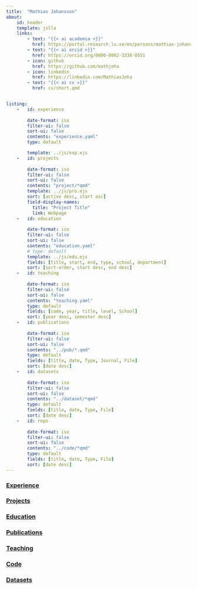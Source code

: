 ```yaml
---
title:  "Mathias Johansson"
about:
    id: header
    template: jolla
    links:
        - text: "{{< ai academia >}}"
          href: https://portal.research.lu.se/en/persons/mathias-johansson
        - text: "{{< ai orcid >}}"
          href: https://orcid.org/0000-0002-3338-0551
        - icon: github
          href: https://github.com/mathjoha
        - icon: linkedin
          href: https://linkedin.com/MathiasJoha
        - text: "{{< ai cv >}}"
          href: cv/short.qmd


listing:
    -   id: experience
        
        date-format: iso
        filter-ui: false
        sort-ui: false
        contents: "experience.yaml"
        type: default

        template: ../js/exp.ejs
    -   id: projects
        
        date-format: iso
        filter-ui: false
        sort-ui: false
        contents: "project/*qmd"
        template: ../js/pro.ejs
        sort: [active desc, start asc]
        field-display-names:
          title: "Project Title"
          link: Webpage
    -   id: education
        
        date-format: iso
        filter-ui: false
        sort-ui: false
        contents: "education.yaml"
        # type: default
        template: ../js/edu.ejs
        fields: [title, start, end, type, school, department]
        sort: [sort-order, start desc, end desc]
    -   id: teaching
        
        date-format: iso
        filter-ui: false
        sort-ui: false
        contents: "teaching.yaml"
        type: default
        fields: [code, year, title, level, School]
        sort: [year desc, semester desc]
    -   id: publications
        
        date-format: iso
        filter-ui: false
        sort-ui: false
        contents: "../pub/*.qmd"
        type: default
        fields: [title, date, Type, Journal, File]
        sort: [date desc]
    -   id: datasets
        
        date-format: iso
        filter-ui: false
        sort-ui: false
        contents: "../dataset/*qmd"
        type: default
        fields: [title, date, Type, File]
        sort: [date desc]
    -   id: repo
        
        date-format: iso
        filter-ui: false
        sort-ui: false
        contents: "../code/*qmd"
        type: default
        fields: [title, date, Type, File]
        sort: [date desc]
---
```


::: { #header }
:::

### [Experience](experience.html)
::: { #experience }
:::

### [Projects](projects.html)
::: { #projects }
:::

### [Education](education.html)
::: { #education }
:::

### [Publications](output.html)
::: { #publications }
:::

### [Teaching](teaching.html)
::: { #teaching }
:::

### [Code](../code.html)
::: { #repo }
:::

### [Datasets](output.html)
:::{ #datasets }
:::
